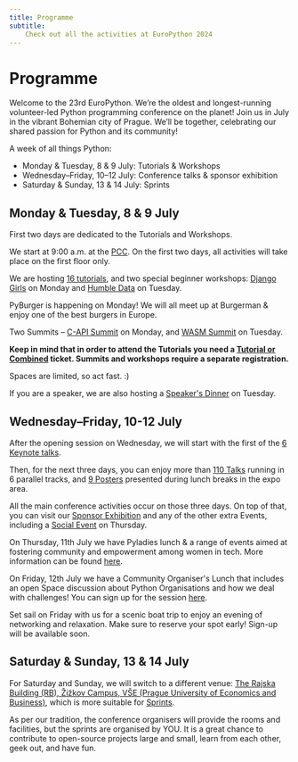 ```yaml
---
title: Programme
subtitle:
    Check out all the activities at EuroPython 2024
---
```


# Programme


Welcome to the 23rd EuroPython. We’re the oldest and longest-running volunteer-led Python programming conference on the planet! Join us in July in the vibrant Bohemian city of Prague. We’ll be together, celebrating our shared passion for Python and its community!

A week of all things Python:

* Monday & Tuesday, 8 & 9 July: Tutorials & Workshops
* Wednesday–Friday, 10–12 July: Conference talks & sponsor exhibition
* Saturday & Sunday, 13 & 14 July: Sprints


## Monday & Tuesday, 8 & 9 July

First two days are dedicated to the Tutorials and Workshops.

We start at 9:00 a.m. at the [PCC](/where#prague-congress-centre---conference-venue). On the first two days, all activities will take place on the first floor only.

We are hosting [16 tutorials](/tutorials), and two special beginner workshops: [Django Girls](https://djangogirls.org/en/prague/) on Monday and [Humble Data](https://humbledata.org/) on Tuesday.

PyBurger is happening on Monday! We will all meet up at Burgerman & enjoy one of the best burgers in Europe.

Two Summits – [C-API Summit](/capi) on Monday, and [WASM Summit](/wasm) on Tuesday.

**Keep in mind that in order to attend the Tutorials you need a [Tutorial or Combined](/tickets/#ticket-types) ticket. Summits and workshops require a separate registration.**

Spaces are limited, so act fast. :)

If you are a speaker, we are also hosting a [Speaker's Dinner](/speakers-dinner) on Tuesday.

## Wednesday–Friday, 10-12 July

After the opening session on Wednesday, we will start with the first of the [6 Keynote talks](/keynoters).

Then, for the next three days, you can enjoy more than [110 Talks](/talks) running in 6 parallel tracks, and [9 Posters](/posters) presented during lunch breaks in the expo area.

All the main conference activities occur on those three days. On top of that, you can visit our [Sponsor Exhibition](/sponsor) and any of the other extra Events, including a [Social Event](/social-event) on Thursday.

On Thursday, 11th July we have Pyladies lunch & a range of events aimed at fostering community and empowerment among women in tech. More information can be found [here](/pyladies-events).

On Friday, 12th July we have a Community Organiser's Lunch that includes an open Space discussion about Python Organisations and how we deal with challenges! You can sign up for the session [here](https://forms.gle/xFDN6ZLkLoF8s3RXA).

Set sail on Friday with us for a scenic boat trip to enjoy an evening of networking and relaxation. Make sure to reserve your spot early! Sign-up will be available soon.


## Saturday & Sunday, 13 & 14 July

For Saturday and Sunday, we will switch to a different venue: [The Rajska Building (RB), Žižkov Campus, VŠE (Prague University of Economics and Business)](sprints#location-of-the-sprints-venue), which is more suitable for [Sprints](/sprints).

As per our tradition, the conference organisers will provide the rooms and
facilities, but the sprints are organised by YOU. It is a great chance to
contribute to open-source projects large and small, learn from each other, geek
out, and have fun.
